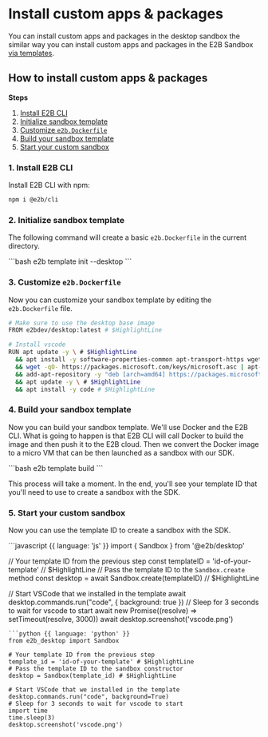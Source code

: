 # Install custom apps & packages

You can install custom apps and packages in the desktop sandbox the similar way you can install custom apps and packages in the E2B Sandbox [via templates](/docs/sandbox-template).


## How to install custom apps & packages

**Steps**
1. [Install E2B CLI](#1-install-e2b-cli)
1. [Initialize sandbox template](#2-initialize-sandbox-template)
1. [Customize `e2b.Dockerfile`](#3-customize-e2bdockerfile)
1. [Build your sandbox template](#4-build-your-sandbox-template)
1. [Start your custom sandbox](#5-start-your-custom-sandbox)


### 1. Install E2B CLI
Install E2B CLI with npm:
<CodeGroup isTerminalCommand>
```bash
npm i @e2b/cli
```
</CodeGroup>

### 2. Initialize sandbox template
The following command will create a basic `e2b.Dockerfile` in the current directory.

<CodeGroup isTerminalCommand>
```bash
e2b template init --desktop
```
</CodeGroup>

### 3. Customize `e2b.Dockerfile`
Now you can customize your sandbox template by editing the `e2b.Dockerfile` file.
<CodeGroup title="e2b.Dockerfile">
```bash
# Make sure to use the desktop base image
FROM e2bdev/desktop:latest # $HighlightLine

# Install vscode
RUN apt update -y \ # $HighlightLine
  && apt install -y software-properties-common apt-transport-https wget \ # $HighlightLine
  && wget -qO- https://packages.microsoft.com/keys/microsoft.asc | apt-key add - \ # $HighlightLine
  && add-apt-repository -y "deb [arch=amd64] https://packages.microsoft.com/repos/vscode stable main" \ # $HighlightLine
  && apt update -y \ # $HighlightLine
  && apt install -y code # $HighlightLine
```
</CodeGroup>

### 4. Build your sandbox template
Now you can build your sandbox template. We'll use Docker and the E2B CLI.
What is going to happen is that E2B CLI will call Docker to build the image and then push it to the E2B cloud.
Then we convert the Docker image to a micro VM that can be then launched as a sandbox with our SDK.

<CodeGroup isTerminalCommand>
```bash
e2b template build
```
</CodeGroup>

This process will take a moment. In the end, you'll see your template ID that you'll need to use to create a sandbox with the SDK.

### 5. Start your custom sandbox
Now you can use the template ID to create a sandbox with the SDK.

<CodeGroup>
```javascript {{ language: 'js' }}
import { Sandbox } from '@e2b/desktop'

// Your template ID from the previous step
const templateID = 'id-of-your-template' // $HighlightLine
// Pass the template ID to the `Sandbox.create` method
const desktop = await Sandbox.create(templateID) // $HighlightLine

// Start VSCode that we installed in the template
await desktop.commands.run("code", { background: true })
// Sleep for 3 seconds to wait for vscode to start
await new Promise((resolve) => setTimeout(resolve, 3000))
await desktop.screenshot('vscode.png')
```
```python {{ language: 'python' }}
from e2b_desktop import Sandbox

# Your template ID from the previous step
template_id = 'id-of-your-template' # $HighlightLine
# Pass the template ID to the sandbox constructor
desktop = Sandbox(template_id) # $HighlightLine

# Start VSCode that we installed in the template
desktop.commands.run("code", background=True)
# Sleep for 3 seconds to wait for vscode to start
import time
time.sleep(3)
desktop.screenshot('vscode.png')
```
</CodeGroup>

